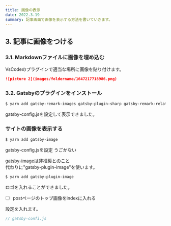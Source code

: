 ---
title: 画像の表示
date: 2022.3.19
summary: 記事画面で画像を表示する方法を書いていきます。
---

## 3. 記事に画像をつける

### 3.1. Markdownファイルに画像を埋め込む
VsCodeのプラグインで適当な場所に画像を貼り付けます。
```markdown
![picture 2](images/foldername/1647217718986.png)  
```

### 3.2. Gatsbyのプラグインをインストール
```bash
$ yarn add gatsby-remark-images gatsby-plugin-sharp gatsby-remark-relative-images
```

gatsby-config.jsを設定して表示できました。

### サイトの画像を表示する
```bash
$ yarn add gatsby-image
```
gatsby-config.jsを設定
うごかない

[gatsby-imageは非推奨とのこと](https://www.gatsbyjs.com/plugins/gatsby-image/)  
代わりに"gatsby-plugin-image"を使います。  

```bash
$ yarn add gatsby-plugin-image
```

ロゴを入れることができました。


- [ ] postページのトップ画像をindexに入れる


設定を入れます。
```javascript
// gatsby-confi.js

```

